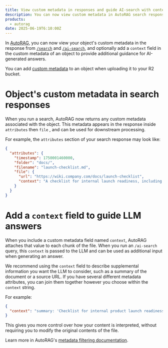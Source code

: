 ```yaml
---
title: View custom metadata in responses and guide AI-search with context in AutoRAG
description: You can now view custom metadata in AutoRAG search responses and use a context field to provide additional guidance to AI-generated answers.
products:
  - autorag
date: 2025-06-19T6:10:00Z
---
```


In [AutoRAG](/autorag/), you can now view your object's custom metadata in the response from [`/search`](/autorag/usage/workers-binding/) and [`/ai-search`](/autorag/usage/workers-binding/), and optionally add a `context` field in the custom metadata of an object to provide additional guidance for AI-generated answers.

You can add [custom metadata](/r2/api/workers/workers-api-reference/#r2putoptions) to an object when uploading it to your R2 bucket. 

# Object's custom metadata in search responses

When you run a search, AutoRAG now returns any custom metadata associated with the object. This metadata appears in the response inside `attributes` then `file` , and can be used for downstream processing.

For example, the `attributes` section of your search response may look like:

```json
{
  "attributes": {
    "timestamp": 1750001460000,
    "folder": "docs/",
    "filename": "launch-checklist.md",
    "file": {
      "url": "https://wiki.company.com/docs/launch-checklist",
      "context": "A checklist for internal launch readiness, including legal, engineering, and marketing steps."
    }
  }
}
```

# Add a `context` field to guide LLM answers

When you include a custom metadata field named `context`, AutoRAG attaches that value to each chunk of the file. When you run an `/ai-search` query, this `context` is passed to the LLM and can be used as additional input when generating an answer.

We recommend using the `context` field to describe supplemental information you want the LLM to consider, such as a summary of the document or a source URL. If you have several different metadata attributes, you can join them together however you choose within the `context` string.

For example:

```json
{
  "context": "summary: 'Checklist for internal product launch readiness, including legal, engineering, and marketing steps.'; url: 'https://wiki.company.com/docs/launch-checklist'"
}
```

This gives you more control over how your content is interpreted, without requiring you to modify the original contents of the file.

Learn more in AutoRAG's [metadata filtering documentation](/autorag/configuration/metadata).